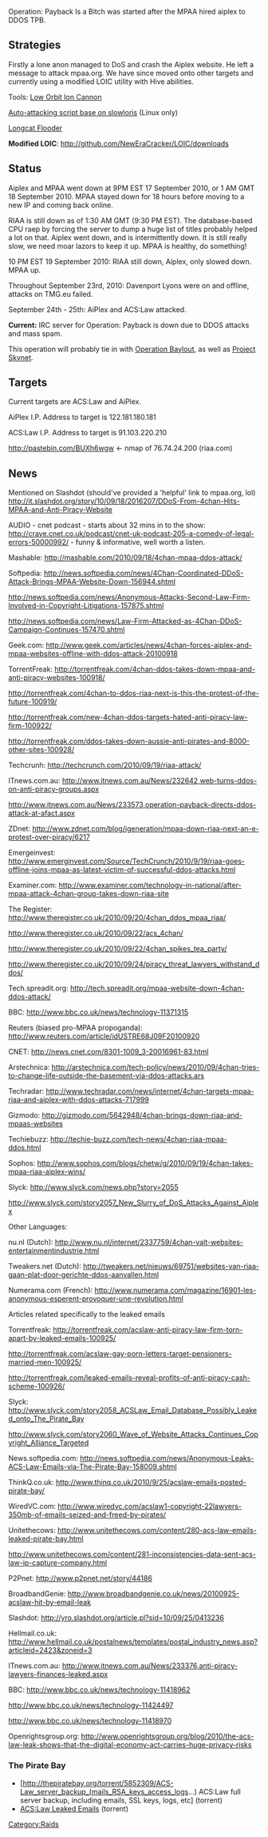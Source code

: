 Operation: Payback Is a Bitch was started after the MPAA hired aiplex to DDOS TPB.

== Strategies==
Firstly a lone anon managed to DoS and crash the Aiplex website. He left a message to attack mpaa.org. We have since moved onto other targets and currently using a modified LOIC utility with Hive abilities.

Tools:
[[Low Orbit Ion Cannon]]

[http://pastebin.com/ajcvYV8Q Auto-attacking script base on slowloris] (Linux only)

[[Longcat Flooder]]

'''Modified LOIC''': http://github.com/NewEraCracker/LOIC/downloads

== Status ==

Aiplex and MPAA went down at 9PM EST 17 September 2010, or 1 AM GMT 18 September 2010. MPAA stayed down for 18 hours before moving to a new IP and coming back online.

RIAA is still down as of 1:30 AM GMT (9:30 PM EST). The database-based CPU raep by forcing the server to dump a huge list of titles probably helped a lot on that. Aiplex went down, and is intermittently down. It is still really slow, we need moar lazors to keep it up. MPAA is healthy, do something!

10 PM EST 19 September 2010: RIAA still down, Aiplex, only slowed down. MPAA up.

Throughout September 23rd, 2010: Davenport Lyons were on and offline, attacks on TMG.eu failed.

September 24th - 25th: AiPlex and ACS:Law attacked.

'''Current:''' IRC server for Operation: Payback is down due to DDOS attacks and mass spam.

This operation will probably tie in with [[Operation Baylout]], as well as [[Project Skynet]].


== Targets ==
Current targets are ACS:Law and AiPlex.

AiPlex I.P. Address to target is 122.181.180.181

ACS:Law I.P. Address to target is 91.103.220.210


http://pastebin.com/BUXh6wgw <- nmap of 76.74.24.200 (riaa.com)

== News ==
Mentioned on Slashdot (should've provided a 'helpful' link to mpaa.org, lol)
http://it.slashdot.org/story/10/09/18/2016207/DDoS-From-4chan-Hits-MPAA-and-Anti-Piracy-Website

AUDIO - cnet podcast - starts about 32 mins in to the show: http://crave.cnet.co.uk/podcast/cnet-uk-podcast-205-a-comedy-of-legal-errors-50000992/ - funny & informative, well worth a listen. 

Mashable:
http://mashable.com/2010/09/18/4chan-mpaa-ddos-attack/

Softpedia:
http://news.softpedia.com/news/4Chan-Coordinated-DDoS-Attack-Brings-MPAA-Website-Down-156944.shtml

http://news.softpedia.com/news/Anonymous-Attacks-Second-Law-Firm-Involved-in-Copyright-Litigations-157875.shtml

http://news.softpedia.com/news/Law-Firm-Attacked-as-4Chan-DDoS-Campaign-Continues-157470.shtml

Geek.com:
http://www.geek.com/articles/news/4chan-forces-aiplex-and-mpaa-websites-offline-with-ddos-attack-20100918

TorrentFreak:
http://torrentfreak.com/4chan-ddos-takes-down-mpaa-and-anti-piracy-websites-100918/

http://torrentfreak.com/4chan-to-ddos-riaa-next-is-this-the-protest-of-the-future-100919/

http://torrentfreak.com/new-4chan-ddos-targets-hated-anti-piracy-law-firm-100922/

http://torrentfreak.com/ddos-takes-down-aussie-anti-pirates-and-8000-other-sites-100928/

Techcrunh:
http://techcrunch.com/2010/09/19/riaa-attack/

ITnews.com.au:
http://www.itnews.com.au/News/232642,web-turns-ddos-on-anti-piracy-groups.aspx

http://www.itnews.com.au/News/233573,operation-payback-directs-ddos-attack-at-afact.aspx

ZDnet:
http://www.zdnet.com/blog/igeneration/mpaa-down-riaa-next-an-e-protest-over-piracy/6217

Emergeinvest:
http://www.emerginvest.com/Source/TechCrunch/2010/9/19/riaa-goes-offline-joins-mpaa-as-latest-victim-of-successful-ddos-attacks.html

Examiner.com:
http://www.examiner.com/technology-in-national/after-mpaa-attack-4chan-group-takes-down-riaa-site

The Register:
http://www.theregister.co.uk/2010/09/20/4chan_ddos_mpaa_riaa/

http://www.theregister.co.uk/2010/09/22/acs_4chan/

http://www.theregister.co.uk/2010/09/22/4chan_spikes_tea_party/

http://www.theregister.co.uk/2010/09/24/piracy_threat_lawyers_withstand_ddos/

Tech.spreadit.org:
http://tech.spreadit.org/mpaa-website-down-4chan-ddos-attack/

BBC:
http://www.bbc.co.uk/news/technology-11371315

Reuters (biased pro-MPAA propoganda):
http://www.reuters.com/article/idUSTRE68J09F20100920

CNET:
http://news.cnet.com/8301-1009_3-20016961-83.html

Arstechnica:
http://arstechnica.com/tech-policy/news/2010/09/4chan-tries-to-change-life-outside-the-basement-via-ddos-attacks.ars

Techradar:
http://www.techradar.com/news/internet/4chan-targets-mpaa-riaa-and-aiplex-with-ddos-attacks-717999

Gizmodo:
http://gizmodo.com/5642948/4chan-brings-down-riaa-and-mpaas-websites

Techiebuzz:
http://techie-buzz.com/tech-news/4chan-riaa-mpaa-ddos.html

Sophos:
http://www.sophos.com/blogs/chetw/g/2010/09/19/4chan-takes-mpaa-riaa-aiplex-wins/

Slyck:
http://www.slyck.com/news.php?story=2055

http://www.slyck.com/story2057_New_Slurry_of_DoS_Attacks_Against_Aiplex



Other Languages:

nu.nl (Dutch):
http://www.nu.nl/internet/2337759/4chan-valt-websites-entertainmentindustrie.html

Tweakers.net (Dutch):
http://tweakers.net/nieuws/69751/websites-van-riaa-gaan-plat-door-gerichte-ddos-aanvallen.html

Numerama.com (French):
http://www.numerama.com/magazine/16901-les-anonymous-esperent-provoquer-une-revolution.html



Articles related specifically to the leaked emails

Torrentfreak:
http://torrentfreak.com/acslaw-anti-piracy-law-firm-torn-apart-by-leaked-emails-100925/

http://torrentfreak.com/acslaw-gay-porn-letters-target-pensioners-married-men-100925/

http://torrentfreak.com/leaked-emails-reveal-profits-of-anti-piracy-cash-scheme-100926/

Slyck:
http://www.slyck.com/story2058_ACSLaw_Email_Database_Possibly_Leaked_onto_The_Pirate_Bay

http://www.slyck.com/story2060_Wave_of_Website_Attacks_Continues_Copyright_Alliance_Targeted

News.softpedia.com:
http://news.softpedia.com/news/Anonymous-Leaks-ACS-Law-Emails-via-The-Pirate-Bay-158009.shtml

ThinkQ.co.uk:
http://www.thinq.co.uk/2010/9/25/acslaw-emails-posted-pirate-bay/

WiredVC.com:
http://www.wiredvc.com/acslaw1-copyright-22lawyers-350mb-of-emails-seized-and-freed-by-pirates/

Unitethecows:
http://www.unitethecows.com/content/280-acs-law-emails-leaked-pirate-bay.html

http://www.unitethecows.com/content/281-inconsistencies-data-sent-acs-law-ip-capture-company.html

P2Pnet:
http://www.p2pnet.net/story/44186

BroadbandGenie:
http://www.broadbandgenie.co.uk/news/20100925-acslaw-hit-by-email-leak

Slashdot:
http://yro.slashdot.org/article.pl?sid=10/09/25/0413236

Hellmail.co.uk:
http://www.hellmail.co.uk/postalnews/templates/postal_industry_news.asp?articleid=2423&zoneid=3

ITnews.com.au:
http://www.itnews.com.au/News/233376,anti-piracy-lawyers-finances-leaked.aspx

BBC:
http://www.bbc.co.uk/news/technology-11418962

http://www.bbc.co.uk/news/technology-11424497

http://www.bbc.co.uk/news/technology-11418970

Openrightsgroup.org:
http://www.openrightsgroup.org/blog/2010/the-acs-law-leak-shows-that-the-digital-economy-act-carries-huge-privacy-risks
<!--
== Dox ==
Wiki location: [http://www.partyvan.info/wiki/Operation:_Payback_Is_A_Bitch]

=== ACS:Law dox ===
<pre>
Andrew Jonothan Crossley
Office:
20 Hanover Square
London
W1S 1JY
Phone: +44 20 7193 2493
Fax: +44 20 7990 9099
</pre>
Source: http://www.acs-law.org.uk/index.php?option=com_contact&view=contact&id=1
<pre>
personal Tel: (01279) 816500
home address:
Sion Ho Birchanger La, Birchanger, Bishops Stortford, CM23 5PU
</pre>

=== Aiplex dox ===
<pre>
Office
Company name: Aiplex Software Pvt. Ltd.
Address: No. 2943/E, 1st floor, Opp Maruthi Mandir,
                    Service Road, Vijayanagar,
                    Bangalore - 560 040,
Tel: +91 80 2330 5411/12/13
Mobile: +91 98451 28280
Email: girish@aiplex.com
Email: karan@aiplex.com
Yellow Pages  listed email: mt@aiplexsoft.com
Yellow Pages listed website: http://www.aiplexsoft.com
</pre>
Source: www.aiplex.com

http://yellowpages.sulekha.com/bangalore/aiplex-software-pvt-ltd-vijaya-nagar-bangalore_contact-address.htm

http://www.indianjobtalks.com/forum/showthread.php?t=23028

Facebook : http://www.facebook.com/people/Aiplex-Bangalore-Seo/100000217960163

<pre>
CEO: Girish Kumar
DOB: 11 December
Age: 37
</pre>
Hi5: http://www.hi5.com/friend/p356270965--Profile--html

Name Source: http://www.allheadlinenews.com/articles/7019847397?Anti-Piracy%20Company%27s%20Big%20Gun%20Is%20%22Denial%20of%20Service%22%20Attack

<pre>
Unsorted Related Phone Numbers (either Girish or Aiplex)
91 98 451 28280 (mobile, matches Chronoms info above)
91 97 393 68832 (office, matches Chronoms info above)
91 95 386 66666 (what is this?)
</pre>

http://www.localindya.com/showmessage/adid/180761.htm

Picture of Girish Kumar: http://images.watoday.com.au/2010/09/08/1913764/Girish_Snap_Lead-200x0.jpg

Picture Source: http://www.watoday.com.au/technology/technology-news/film-industry-hires-cyber-hitmen-to-take-down-internet-pirates-20100907-14ypv.html

=== BREIN dox ===
<pre>
Managing Director: Tim J Kuik
Siriusdreef 28, Hoofddorp, 2132 WT
Home phone: +31-(0)23 799 7870
Cell phone: +31-(0)6-20395800
Fax number: 31-(0)23-7997720 (business)
</pre>

=== MPAA dox ===
<pre>
CEO: Anthony Robert Pisano office
Contact Info Los Angeles 15301 Ventura Blvd. 
Building E Sherman Oaks, CA 91403
Phone Number (818) 995-6600
</pre>
<pre>
CEO: Anthony Robert "Bob" Pisano home
526 Amalfi Dr Pacific Palisades, CA 90272
Mobile: Possibly (310) 459-6419
Undergraduate: San Jose State Univ
Graduate School: UC Berkeley SOL Boalt Hall, Berkeley CA
Member, California State Bar        1969-Current
</pre>
Source: http://www.legalforce.com/directory/profile.aspx?mid=6813c837-0a82-4ed8-861c-03c840648b2c

http://www.linkedin.com/pub/bob-pisano/7/90a/313
<pre>
Family:
Carolyn J Pisano (Leonard?)
Relationship: wife
Residence: 526 Amalfi Dr Pacific Palisades, CA 90272
</pre>
Possible facebook: http://www.facebook.com/people/Carolyn-Pisano/100000627795218
<pre>
Entirely unconfirmed:
Saint John's Leadership
</pre>
Carolyn J. Pisano: http://www.stjohns.org/body.cfm?id=207

http://www.faqs.org/copyright/concurrent-validity-of-the-leader-behavior-description/

<pre>
Robert T Pisano
Residence: 26 Amalfi Dr, Pacific Palisades, CA 90272 *unconfirmed
Ph: (310) 459-6419 *unconfirmed
Spouse: Susie Reitman *unconfirmed
Marriage Country: Clark
Marriage date: 1956-2005
</pre>
http://search.ancestry.com/cgi-bin/sse.dll?gl=allgs&gsfn=Susie&gsln=Reitman&gss=seo&ghc=20

http://www.addresses.com/people/Roberto%20Pisano/8

http://white-pages.phonebook.com/results.php?ReportType=33&aid=6000&refer=1342&qnpa=310&qnpanxx=310459&qnpanxx7=3104596&qnxx=459&qp=4596419&qstation=9641
<pre>
House:
 * Year Built: 1952
 * Last sold on 2/2/1983 
 * Last assessed at $846,005 on 2009 
</pre>
[http://www.realtor.com/property-detail/526-Amalfi-Dr_Pacific-Palisades_CA_90272_a0c7e001]

=== RIAA dox ===

We are located at 1025 F ST N.W., 10th Floor, Washington, D.C. 20004.
You  can contact us at 202/775-0101.
[Source: riaa.com]

CEO: Mitchell B Bainwol

Name Source: http://www.businessinsider.com/2008/8/riaa-ceo-mitch-bainwol-paid-1-5m-a-year-to-sue-crap-out-of-music

$2 million / year salary 

Salary Source: http://www.digitalmusicnews.com/stories/070910riaa

Professional History Source: http://www.nndb.com/people/378/000159898/

Wife: Susan J Bainwol

http://wink.com/p/Mitch-Bainwol-w:11D5517F62

http://www.123people.co.uk/s/mitch+bainwol/united+states

http://www.intelius.com/results.php?ReportType=1&searchform=name
<pre>
Age: 50-54
Office:
1025 F St NW, Fl 10
Washington, DC 20004-1433
(202) 775-0101
Home:
8455 Lee Alan Dr
Fairfax Station, VA 22039-2643
Household: Susan J Bainwol (wife)
(571) 278-8840
</pre>
Apparently a consultant at CLARK & WEINSTOCK? http://www.clarkandweinstock.com/

Source: http://images.nictusa.com/pdf/204/28932485204/28932485204.pdf


''Some sort of PDF receipts or something'':

http://images.nictusa.com/pdf/538/10990715538/10990715538.pdf

http://images.nictusa.com/pdf/204/28932485204/28932485204.pdf

http://query.nictusa.com/pdf/262/28020400262/28020400262.pdf

(search for brainwol)

http://www.campaignmoney.com/political/contributions/mitchell-bainwol.asp?cycle=08
http://www.campaignmoney.com/political/contributions/mitchell-bainwol.asp?cycle=06

President: Cary Sherman
Name Source: http://www.riaa.com/aboutus.php?content_selector=about_us_exec_bios
-->

=== The Pirate Bay ===

* [http://thepiratebay.org/torrent/5852309/ACS-Law_server_backup_(mails_RSA_keys_access_logs...) ACS:Law full server backup, including emails, SSL keys, logs, etc] (torrent)
* [http://thepiratebay.org/torrent/5850493/ACS-Law_leaked_emails ACS:Law Leaked Emails] (torrent)

[[Category:Raids]]